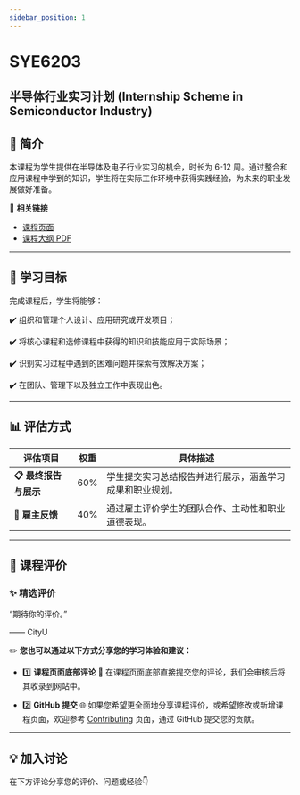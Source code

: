 ```yaml
---
sidebar_position: 1
---
```


# SYE6203
## 半导体行业实习计划 (Internship Scheme in Semiconductor Industry)

## **📘 简介**
本课程为学生提供在半导体及电子行业实习的机会，时长为 6-12 周。通过整合和应用课程中学到的知识，学生将在实际工作环境中获得实践经验，为未来的职业发展做好准备。

🔗 **相关链接**
- [课程页面](https://www.cityu.edu.hk/catalogue/pg/202526/course/SYE6203.htm)
- [课程大纲 PDF](https://www.cityu.edu.hk/catalogue/pg/202526/course/SYE6203.pdf)

---

## **🎯 学习目标**

完成课程后，学生将能够：

✔️ 组织和管理个人设计、应用研究或开发项目；

✔️ 将核心课程和选修课程中获得的知识和技能应用于实际场景；

✔️ 识别实习过程中遇到的困难问题并探索有效解决方案；

✔️ 在团队、管理下以及独立工作中表现出色。

---

## **📊 评估方式**

| **评估项目**                | **权重** | **具体描述**                                                                                       |
|----------------------------|---------|---------------------------------------------------------------------------------------------------|
| **📋 最终报告与展示**         | 60%      | 学生提交实习总结报告并进行展示，涵盖学习成果和职业规划。                                               |
| **📂 雇主反馈**              | 40%      | 通过雇主评价学生的团队合作、主动性和职业道德表现。                                                      |

---

## **💬 课程评价**

### ✨ **精选评价**
<div className={commentStyles.commentBox}>
    <p className={commentStyles.commentText}>
        “期待你的评价。”
    </p>
    <p className={commentStyles.commentAuthor}>—— CityU</p>
</div>

✏️ **您也可以通过以下方式分享您的学习体验和建议：**

- 1️⃣ **课程页面底部评论**
💬 在课程页面底部直接提交您的评论，我们会审核后将其收录到网站中。

- 2️⃣ **GitHub 提交**
🌐 如果您希望更全面地分享课程评价，或希望修改或新增课程页面，欢迎参考 [Contributing](/contributing) 页面，通过 GitHub 提交您的贡献。

---

## **💡 加入讨论**

在下方评论分享您的评价、问题或经验👇
<Utterances />